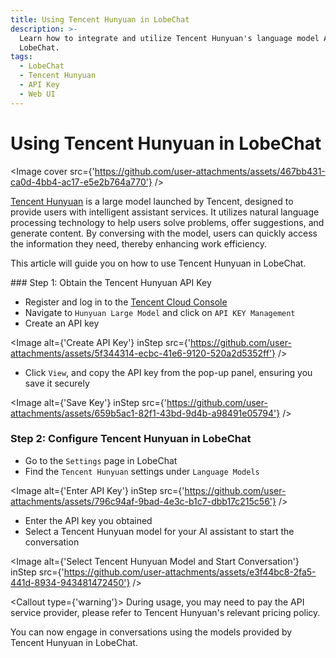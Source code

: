 ```yaml
---
title: Using Tencent Hunyuan in LobeChat
description: >-
  Learn how to integrate and utilize Tencent Hunyuan's language model APIs in
  LobeChat.
tags:
  - LobeChat
  - Tencent Hunyuan
  - API Key
  - Web UI
---
```


# Using Tencent Hunyuan in LobeChat

<Image
  cover
  src={'https://github.com/user-attachments/assets/467bb431-ca0d-4bb4-ac17-e5e2b764a770'}
/>

[Tencent Hunyuan](https://hunyuan.tencent.com/) is a large model launched by Tencent, designed to provide users with intelligent assistant services. It utilizes natural language processing technology to help users solve problems, offer suggestions, and generate content. By conversing with the model, users can quickly access the information they need, thereby enhancing work efficiency.

This article will guide you on how to use Tencent Hunyuan in LobeChat.

<Steps>
### Step 1: Obtain the Tencent Hunyuan API Key

- Register and log in to the [Tencent Cloud Console](https://console.cloud.tencent.com/hunyuan/api-key)
- Navigate to `Hunyuan Large Model` and click on `API KEY Management`
- Create an API key

<Image
  alt={'Create API Key'}
  inStep
  src={'https://github.com/user-attachments/assets/5f344314-ecbc-41e6-9120-520a2d5352ff'}
/>

- Click `View`, and copy the API key from the pop-up panel, ensuring you save it securely

<Image
  alt={'Save Key'}
  inStep
  src={'https://github.com/user-attachments/assets/659b5ac1-82f1-43bd-9d4b-a98491e05794'}
/>

### Step 2: Configure Tencent Hunyuan in LobeChat

- Go to the `Settings` page in LobeChat
- Find the `Tencent Hunyuan` settings under `Language Models`

<Image
  alt={'Enter API Key'}
  inStep
  src={'https://github.com/user-attachments/assets/796c94af-9bad-4e3c-b1c7-dbb17c215c56'}
/>

- Enter the API key you obtained
- Select a Tencent Hunyuan model for your AI assistant to start the conversation

<Image
  alt={'Select Tencent Hunyuan Model and Start Conversation'}
  inStep
  src={'https://github.com/user-attachments/assets/e3f44bc8-2fa5-441d-8934-943481472450'}
/>

<Callout type={'warning'}>
  During usage, you may need to pay the API service provider, please refer to Tencent Hunyuan's
  relevant pricing policy.
</Callout>

</Steps>

You can now engage in conversations using the models provided by Tencent Hunyuan in LobeChat.
